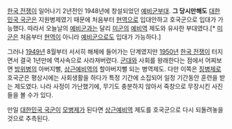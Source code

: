 [[한국 전쟁]]이 일어나기 2년전인 1948년에 창설되었던 [[예비군]]부대. '''그 당시만해도''' [[대한민국 국군]]은 지원병제였기 때문에 처음부터 [[현역]]으로 입대안하고 호국군으로 입대가 가능했다. 따라서 오늘날의 [[예비군]]과는 달리 [[미군]]의 [[예비역]] 제도와 유사한 부대였다.[* [[미군]]은 처음부터 [[현역]]이 아니라 [[예비군]]으로도 입대가 가능하다.]

그러나 [[1949년]] 8월부터 서서히 해체에 들어가는 단계였지만 [[1950년]] [[한국 전쟁]]이 터지면서 결국 1년만에 역사속으로 사라져버렸다. [[군대]]와 사회를 왕래한다는 점에서 어찌보면 [[방위병]]의 아버지뻘, [[상근예비역]]의 할아버지뻘 되는 병역제도. 다만 이쪽은 [[징병제]]로 호국군은 평상시에는 사회생활을 하다가 특정 기간에 소집되어 일정 기간동안 훈련을 받는 제도였다.
나라 사정이 가난했기에, 무기도 충분하지 않아서 죽창으로 무장시킨 사진들을 볼 수가 있다.

만일 [[대한민국 국군]]이 [[모병제]]가 된다면 [[상근예비역]] 제도를 호국군으로 다시 되돌려놓을 것으로 추측된다.
